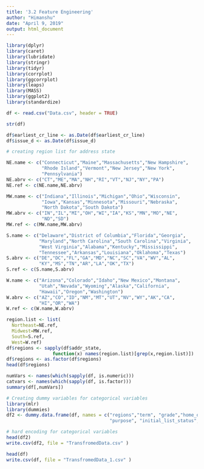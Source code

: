 ```yaml
---
title: '3.2 Feature Engineering'
author: "Himanshu"
date: "April 9, 2019"
output: html_document
---
```


```r
library(dplyr)
library(caret)
library(lubridate)
library(stringr)
library(tidyr)
library(corrplot)
library(ggcorrplot)
library(leaps)
library(MASS)
library(ggplot2)
library(standardize)
```

```r
df <- read.csv("Data.csv", header = TRUE)

```

```r
str(df)

```

```r
df$earliest_cr_line <- as.Date(df$earliest_cr_line)
df$issue_d <- as.Date(df$issue_d)
```

```r
# creating region list for address state

NE.name <- c("Connecticut","Maine","Massachusetts","New Hampshire",
             "Rhode Island","Vermont","New Jersey","New York",
             "Pennsylvania")
NE.abrv <- c("CT","ME","MA","NH","RI","VT","NJ","NY","PA")
NE.ref <- c(NE.name,NE.abrv)

MW.name <- c("Indiana","Illinois","Michigan","Ohio","Wisconsin",
             "Iowa","Kansas","Minnesota","Missouri","Nebraska",
             "North Dakota","South Dakota")
MW.abrv <- c("IN","IL","MI","OH","WI","IA","KS","MN","MO","NE",
             "ND","SD")
MW.ref <- c(MW.name,MW.abrv)

S.name <- c("Delaware","District of Columbia","Florida","Georgia",
            "Maryland","North Carolina","South Carolina","Virginia",
            "West Virginia","Alabama","Kentucky","Mississippi",
            "Tennessee","Arkansas","Louisiana","Oklahoma","Texas")
S.abrv <- c("DE","DC","FL","GA","MD","NC","SC","VA","WV","AL",
            "KY","MS","TN","AR","LA","OK","TX")
S.ref <- c(S.name,S.abrv)

W.name <- c("Arizona","Colorado","Idaho","New Mexico","Montana",
            "Utah","Nevada","Wyoming","Alaska","California",
            "Hawaii","Oregon","Washington")
W.abrv <- c("AZ","CO","ID","NM","MT","UT","NV","WY","AK","CA",
            "HI","OR","WA")
W.ref <- c(W.name,W.abrv)

region.list <- list(
  Northeast=NE.ref,
  Midwest=MW.ref,
  South=S.ref,
  West=W.ref)
df$regions <- sapply(df$addr_state, 
                 function(x) names(region.list)[grep(x,region.list)])
df$regions <- as.factor(df$regions)
head(df$regions)
```
```r
numVars <- names(which(sapply(df, is.numeric)))
catvars <- names(which(sapply(df, is.factor)))
summary(df[,numVars])
```


```r
# Creating dummy variables for categorical variables
library(mlr)
library(dummies)
df2 <- dummy.data.frame(df, names = c("regions","term", "grade","home_ownership","verification_status",
                                      "purpose", "initial_list_status","application_type" ) , sep = "_")

```

```r
# hard encoding for categorical variables
head(df2)
write.csv(df2, file = "TransfromedData.csv" )
```

```r
head(df)
write.csv(df, file = "TransfromedData_1.csv" )
```


















































